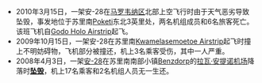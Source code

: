 *2010年3月15日，一架安-28在[[马罗韦纳区|马罗韦纳区]]北部上空飞行时由于天气恶劣导致坠毁，事发地位于苏里南[[Poketi|Poketi]]东北3英里处，两名机组成员和6名旅客死亡。该班飞机自[[Godo_Holo_Airstrip|Godo Holo Airstrip]]起飞。
*2009年10月15日，一架安-28在苏里南[[Kwamelasemoetoe_Airstrip|Kwamelasemoetoe Airstrip]]起飞时撞上不明妨碍物，飞机部分被撞还，机上3名乘客受伤，其中一人严重。
*2008年4月3日，一架[[安-28|安-28]]在苏里南南部小镇[[Benzdorp|Benzdorp]]的[[拉瓦·安提诺机场|拉瓦·安提诺机场]]降落时'''[[2008年苏里南空难|坠毁]]'''，机上17名乘客和2名机组人员无一生还。